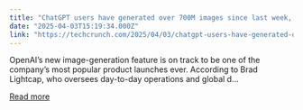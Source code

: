 ```yaml
---
title: "ChatGPT users have generated over 700M images since last week, OpenAI says"
date: "2025-04-03T15:19:34.000Z"
link: "https://techcrunch.com/2025/04/03/chatgpt-users-have-generated-over-700m-images-since-last-week-openai-says/"
---
```


OpenAI&#8217;s new image-generation feature is on track to be one of the company&#8217;s most popular product launches ever. According to Brad Lightcap, who oversees day-to-day operations and global d...

[Read more](https://techcrunch.com/2025/04/03/chatgpt-users-have-generated-over-700m-images-since-last-week-openai-says/)

